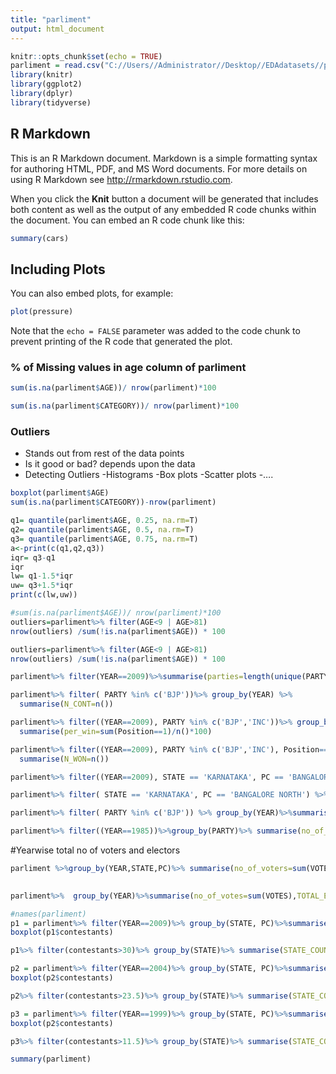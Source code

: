 ---
title: "parliment"
output: html_document
---

```{r setup, include=FALSE}
knitr::opts_chunk$set(echo = TRUE)
parliment = read.csv("C://Users//Administrator//Desktop//EDAdatasets//parliament.csv")
library(knitr)
library(ggplot2)
library(dplyr)
library(tidyverse)

```

## R Markdown

This is an R Markdown document. Markdown is a simple formatting syntax for authoring HTML, PDF, and MS Word documents. For more details on using R Markdown see <http://rmarkdown.rstudio.com>.

When you click the **Knit** button a document will be generated that includes both content as well as the output of any embedded R code chunks within the document. You can embed an R code chunk like this:

```{r cars}
summary(cars)
```

## Including Plots

You can also embed plots, for example:

```{r pressure, echo=FALSE}
plot(pressure)
```

Note that the `echo = FALSE` parameter was added to the code chunk to prevent printing of the R code that generated the plot.


### % of Missing values in age column of parliment
```{r}
sum(is.na(parliment$AGE))/ nrow(parliment)*100
```



```{r}
sum(is.na(parliment$CATEGORY))/ nrow(parliment)*100

```

### Outliers

- Stands out from rest of the data points
- Is it good or bad? depends upon the data
- Detecting Outliers
  -Histograms
  -Box plots
  -Scatter plots
  -....
  
```{r}
boxplot(parliment$AGE)
sum(is.na(parliment$CATEGORY))-nrow(parliment)

```
  
```{r}
q1= quantile(parliment$AGE, 0.25, na.rm=T)
q2= quantile(parliment$AGE, 0.5, na.rm=T)
q3= quantile(parliment$AGE, 0.75, na.rm=T)
a<-print(c(q1,q2,q3))
iqr= q3-q1
iqr
lw= q1-1.5*iqr
uw= q3+1.5*iqr
print(c(lw,uw))

```

```{r}
#sum(is.na(parliment$AGE))/ nrow(parliment)*100
outliers=parliment%>% filter(AGE<9 | AGE>81)
nrow(outliers) /sum(!is.na(parliment$AGE)) * 100

```
  
  
```{r}
outliers=parliment%>% filter(AGE<9 | AGE>81)
nrow(outliers) /sum(!is.na(parliment$AGE)) * 100
```

```{r}
parliment%>% filter(YEAR==2009)%>%summarise(parties=length(unique(PARTY)))
```

```{r}
parliment%>% filter( PARTY %in% c('BJP'))%>% group_by(YEAR) %>%
  summarise(N_CONT=n())
```

```{r}
parliment%>% filter((YEAR==2009), PARTY %in% c('BJP','INC'))%>% group_by(PARTY) %>%
  summarise(per_win=sum(Position==1)/n()*100)
```

```{r}
parliment%>% filter((YEAR==2009), PARTY %in% c('BJP','INC'), Position==1)%>% group_by(PARTY) %>%
  summarise(N_WON=n())
```

```{r}
parliment%>% filter((YEAR==2009), STATE == 'KARNATAKA', PC == 'BANGALORE CENTRAL') %>%summarise(TOTAL_VOTES=sum(VOTES, na.rm = T),                              TOTAL_ELECTORS= min(ELECTORS, na.rm = T), N_CONTESTENTS= n(), VOTERS_TURNOUT= sum(VOTES)/min(ELECTORS)*100)
```


```{r}
parliment%>% filter( STATE == 'KARNATAKA', PC == 'BANGALORE NORTH') %>% group_by(YEAR) %>%summarise( VOTERS_TURNOUT= sum(VOTES)/min(ELECTORS)*100)
```


```{r}
parliment%>% filter( PARTY %in% c('BJP')) %>% group_by(YEAR)%>%summarise(no_of_votes=sum(VOTES),TOTAL_ELECTORS= min(ELECTORS, na.rm = T),per_votes=(sum(VOTES)/sum(ELECTORS))*100)
```


```{r}
parliment%>% filter((YEAR==1985))%>%group_by(PARTY)%>% summarise(no_of_votes=sum(VOTES),TOTAL_ELECTORS= sum(ELECTORS, na.rm = T),per_votes=(sum(VOTES)/sum(ELECTORS))*100)
```


#Yearwise total no of voters and electors
```{r}
parliment %>%group_by(YEAR,STATE,PC)%>% summarise(no_of_voters=sum(VOTES),TOTAL_ELECTORS= min(ELECTORS, na.rm = T)) %>%group_by(YEAR) %>% summarise(n_VOTES=sum(no_of_voters),n_ELECTORS=sum(TOTAL_ELECTORS),VOTERS_TURNOUT=n_VOTES/n_ELECTORS*100)
                                                                                                                                                                                        
```


```{r}
parliment%>%  group_by(YEAR)%>%summarise(no_of_votes=sum(VOTES),TOTAL_ELECTORS= min(ELECTORS, na.rm = T),per_votes=(sum(VOTES)/sum(ELECTORS))*100)
```

```{r}
#names(parliment)
p1 = parliment%>% filter(YEAR==2009)%>% group_by(STATE, PC)%>%summarise(contestants=n())
boxplot(p1$contestants)
```

```{r}
p1%>% filter(contestants>30)%>% group_by(STATE)%>% summarise(STATE_COUNT=n())%>% arrange(-STATE_COUNT)
```

```{r}
p2 = parliment%>% filter(YEAR==2004)%>% group_by(STATE, PC)%>%summarise(contestants=n())
boxplot(p2$contestants)
```

```{r}
p2%>% filter(contestants>23.5)%>% group_by(STATE)%>% summarise(STATE_COUNT=n())%>% arrange(-STATE_COUNT)
```


```{r}
p3 = parliment%>% filter(YEAR==1999)%>% group_by(STATE, PC)%>%summarise(contestants=n())
boxplot(p2$contestants)
```

```{r}
p3%>% filter(contestants>11.5)%>% group_by(STATE)%>% summarise(STATE_COUNT=n())%>% arrange(-STATE_COUNT)
```



```{r}
summary(parliment)
```

